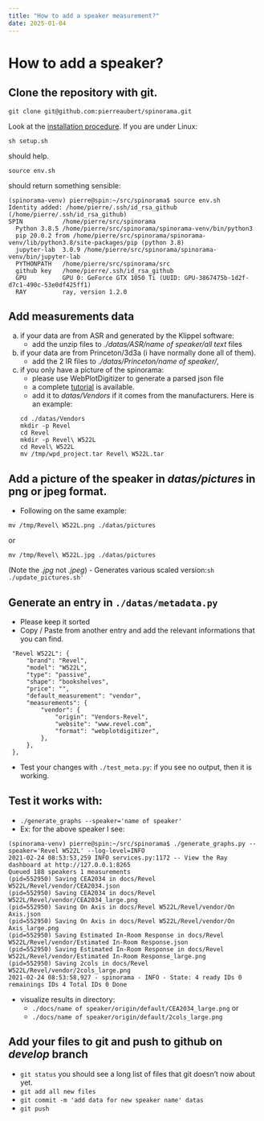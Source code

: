 ```yaml
---
title: "How to add a speaker measurement?"
date: 2025-01-04
---
```


# How to add a speaker?

## Clone the repository with git.

```
git clone git@github.com:pierreaubert/spinorama.git
```
Look at the [installation procedure](../README.md). If you are under Linux:
```
sh setup.sh
```
should help.
```
source env.sh
```
should return something sensible:
```
(spinorama-venv) pierre@spin:~/src/spinorama$ source env.sh
Identity added: /home/pierre/.ssh/id_rsa_github (/home/pierre/.ssh/id_rsa_github)
SPIN           /home/pierre/src/spinorama
  Python 3.8.5 /home/pierre/src/spinorama/spinorama-venv/bin/python3
  pip 20.0.2 from /home/pierre/src/spinorama/spinorama-venv/lib/python3.8/site-packages/pip (python 3.8)
  jupyter-lab  3.0.9 /home/pierre/src/spinorama/spinorama-venv/bin/jupyter-lab
  PYTHONPATH   /home/pierre/src/spinorama/src
  github key   /home/pierre/.ssh/id_rsa_github
  GPU          GPU 0: GeForce GTX 1050 Ti (UUID: GPU-3867475b-1d2f-d7c1-490c-53e0df425ff1)
  RAY          ray, version 1.2.0
```

## Add measurements data

a. if your data are from ASR and generated by the Klippel software:
   - add the unzip files to *./datas/ASR/name of speaker/all text* files
b. if your data are from Princeton/3d3a (i have normally done all of them).
   - add the 2 IR files to *./datas/Princeton/name of speaker/*,
c. if you only have a picture of the spinorama:
   - please use WebPlotDigitizer to generate a parsed json file
   - a complete [tutorial](03_digitalisation.qmd) is available.
   - add it to *datas/Vendors* if it comes from the manufacturers. Here is an example:
   ```
   cd ./datas/Vendors
   mkdir -p Revel
   cd Revel
   mkdir -p Revel\ W522L
   cd Revel\ W522L
   mv /tmp/wpd_project.tar Revel\ W522L.tar
   ```

## Add a picture of the speaker in *datas/pictures* in png or jpeg format.

- Following on the same example:
```
mv /tmp/Revel\ W522L.png ./datas/pictures
```
or
```
mv /tmp/Revel\ W522L.jpg ./datas/pictures
```
(Note the *.jpg* not *.jpeg*)
- Generates various scaled version:```sh ./update_pictures.sh'```

## Generate an entry in `./datas/metadata.py`

- Please keep it sorted
- Copy / Paste from another entry and add the relevant informations that you can find.
```
 "Revel W522L": {
     "brand": "Revel",
     "model": "W522L",
     "type": "passive",
     "shape": "bookshelves",
     "price": "",
     "default_measurement": "vendor",
     "measurements": {
         "vendor": {
             "origin": "Vendors-Revel",
             "website": "www.revel.com",
             "format": "webplotdigitizer",
         },
     },
 },
```
- Test your changes with ```./test_meta.py```: if you see no output, then it is working.

## Test it works with:

- ```./generate_graphs --speaker='name of speaker'```
- Ex: for the above speaker I see:
```
(spinorama-venv) pierre@spin:~/src/spinorama$ ./generate_graphs.py --speaker='Revel W522L' --log-level=INFO
2021-02-24 08:53:53,259	INFO services.py:1172 -- View the Ray dashboard at http://127.0.0.1:8265
Queued 188 speakers 1 measurements
(pid=552950) Saving CEA2034 in docs/Revel W522L/Revel/vendor/CEA2034.json
(pid=552950) Saving CEA2034 in docs/Revel W522L/Revel/vendor/CEA2034_large.png
(pid=552950) Saving On Axis in docs/Revel W522L/Revel/vendor/On Axis.json
(pid=552950) Saving On Axis in docs/Revel W522L/Revel/vendor/On Axis_large.png
(pid=552950) Saving Estimated In-Room Response in docs/Revel W522L/Revel/vendor/Estimated In-Room Response.json
(pid=552950) Saving Estimated In-Room Response in docs/Revel W522L/Revel/vendor/Estimated In-Room Response_large.png
(pid=552950) Saving 2cols in docs/Revel W522L/Revel/vendor/2cols_large.png
2021-02-24 08:53:58,927 - spinorama - INFO - State: 4 ready IDs 0 remainings IDs 4 Total IDs 0 Done
```
- visualize results in directory:
  - ```./docs/name of speaker/origin/default/CEA2034_large.png``` or
  - ```./docs/name of speaker/origin/default/2cols_large.png```

## Add your files to git and push to github on *develop* branch

- ```git status``` you should see a long list of files that git doesn't now about yet.
- ```git add all new files```
- ```git commit -m 'add data for new speaker name' datas```
- ```git push```

